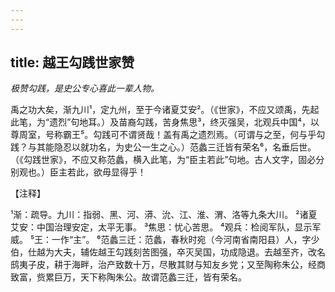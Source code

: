 ```yaml
---
---
---
```

title: 越王勾践世家赞
---



*极赞勾践，是史公专心喜此一辈人物。*

禹之功大矣，渐九川¹，定九州，至于今诸夏艾安²。（《世家》，不应又颂禹，先起此笔，为“遗烈”句地耳。）及苗裔勾践，苦身焦思³，终灭强吴，北观兵中国⁴，以尊周室，号称霸王⁵。勾践可不谓贤哉！盖有禹之遗烈焉。（可谓与之至，何与乎勾践？与其能隐忍以就功名，为史公一生之心。）范蠡三迁皆有荣名⁶，名垂后世。（《勾践世家》，不应又称范蠡，横入此笔，为“臣主若此”句地。古人文字，固必分别观也。）臣主若此，欲毋显得乎！

【注释】

¹渐：疏导。九川：指弱、黑、河、漭、沇、江、淮、渭、洛等九条大川。
²诸夏艾安：中国治理安定，太平无事。
³焦思：忧心苦思。
⁴观兵：检阅军队，显示军威。
⁵王：一作“主”。
⁶范蠡三迁：范蠡，春秋时宛（今河南省南阳县）人，字少伯，仕越为大夫，辅佐越王勾践刻苦图强，卒灭吴国，功成隐退。去越至齐，改名鸱夷子皮，耕于海畔，治产致数十万，尽散其财与知友乡党；又至陶称朱公，经商致富，赀累巨万，天下称陶朱公。故谓范蠡三迁，皆有荣名。